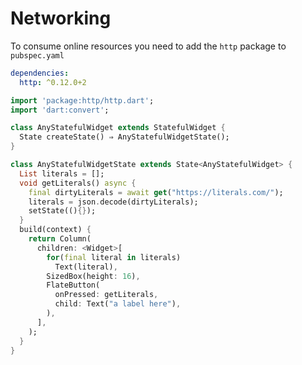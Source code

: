 # Networking

To consume online resources you need to add the `http` package to `pubspec.yaml`

<!-- pubspec.yaml -->
```yaml
dependencies:
  http: ^0.12.0+2
```

<!-- AnyWidget -->
```dart
import 'package:http/http.dart';
import 'dart:convert';

class AnyStatefulWidget extends StatefulWidget {
  State createState() ⇒ AnyStatefulWidgetState();
}

class AnyStatefulWidgetState extends State<AnyStatefulWidget> {
  List literals = [];
  void getLiterals() async {
    final dirtyLiterals = await get("https://literals.com/");
    literals = json.decode(dirtyLiterals);
    setState((){});
  }
  build(context) {
    return Column(
      children: <Widget>[
        for(final literal in literals)
          Text(literal),
        SizedBox(height: 16),
        FlateButton(
          onPressed: getLiterals,
          child: Text("a label here"),
        ),
      ],
    );
  }
}
```
